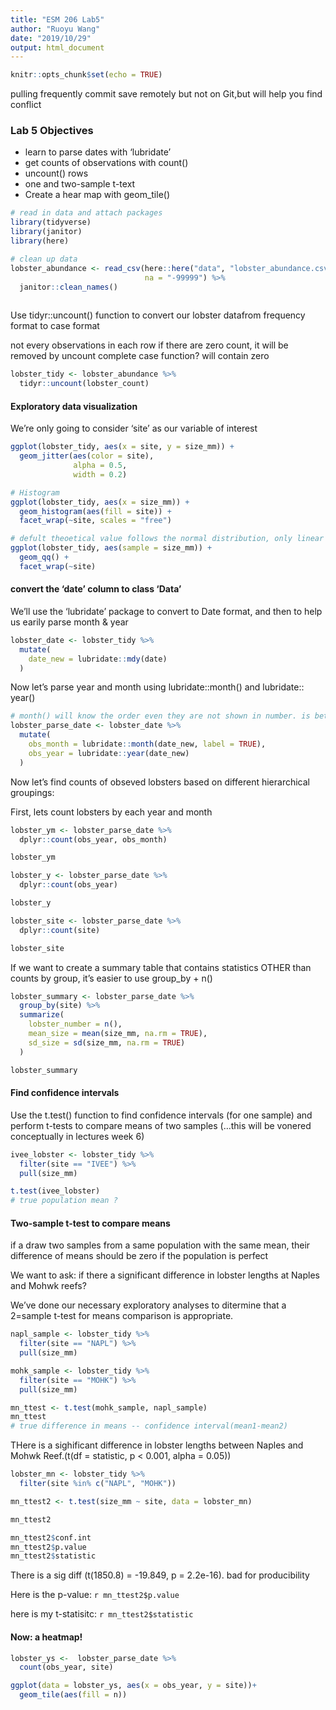 ```yaml
---
title: "ESM 206 Lab5"
author: "Ruoyu Wang"
date: "2019/10/29"
output: html_document
---
```


```r
knitr::opts_chunk$set(echo = TRUE)
```

pulling frequently
commit save remotely but not on Git,but will help you find conflict

### Lab 5 Objectives

- learn to parse dates with 'lubridate'
- get counts of observations with count()
- uncount() rows
- one and two-sample t-text
- Create a hear map with geom_tile()
```r
# read in data and attach packages
library(tidyverse)
library(janitor)
library(here)

# clean up data
lobster_abundance <- read_csv(here::here("data", "lobster_abundance.csv"),
                              na = "-99999") %>% 
  janitor::clean_names()
  
```

Use tidyr::uncount() function to convert our lobster datafrom frequency format to case format

not every observations in each row
if there are zero count, it will be removed by uncount
complete case function?  will contain zero
```r
lobster_tidy <- lobster_abundance %>% 
  tidyr::uncount(lobster_count)
```


#### Exploratory data visualization

We're only going to consider 'site' as our variable of interest

```r

ggplot(lobster_tidy, aes(x = site, y = size_mm)) +
  geom_jitter(aes(color = site),
              alpha = 0.5,
              width = 0.2)

# Histogram
ggplot(lobster_tidy, aes(x = size_mm)) +
  geom_histogram(aes(fill = site)) +
  facet_wrap(~site, scales = "free")

# defult theoetical value follows the normal distribution, only linear relationship matters
ggplot(lobster_tidy, aes(sample = size_mm)) +
  geom_qq() +
  facet_wrap(~site)
```

#### convert the 'date' column to class 'Data'

We'll use the 'lubridate' package to convert to Date format, and then to help us earily parse month & year

```r

lobster_date <- lobster_tidy %>% 
  mutate(
    date_new = lubridate::mdy(date)
  )
```

Now let's parse year and month using lubridate::month() and lubridate:: year()

```r
# month() will know the order even they are not shown in number. is better than month.abb which nned to manually add the order
lobster_parse_date <- lobster_date %>% 
  mutate(
    obs_month = lubridate::month(date_new, label = TRUE),
    obs_year = lubridate::year(date_new)
  )
```

Now let's find counts of obseved lobsters based on different hierarchical groupings:

First, lets count lobsters by each year and month

```r
lobster_ym <- lobster_parse_date %>% 
  dplyr::count(obs_year, obs_month)

lobster_ym

lobster_y <- lobster_parse_date %>% 
  dplyr::count(obs_year)

lobster_y

lobster_site <- lobster_parse_date %>% 
  dplyr::count(site)

lobster_site
```

If we want to create a summary table that contains statistics OTHER than counts by group, it's easier to use group_by + n()

```r
lobster_summary <- lobster_parse_date %>% 
  group_by(site) %>% 
  summarize(
    lobster_number = n(),
    mean_size = mean(size_mm, na.rm = TRUE),
    sd_size = sd(size_mm, na.rm = TRUE)
  )

lobster_summary
```

#### Find confidence intervals

Use the t.test() function to find confidence intervals (for one sample) and perform t-tests to compare means of two samples (...this will be vonered conceptually in lectures week 6)

```r
ivee_lobster <- lobster_tidy %>% 
  filter(site == "IVEE") %>% 
  pull(size_mm)

t.test(ivee_lobster)
# true population mean ?
```

#### Two-sample t-test to compare means

if a draw two samples from a same population with the same mean, their difference of means should be zero if the population is perfect

We want to ask: if there a significant difference in lobster lengths at Naples and Mohwk reefs?

We've done our necessary exploratory analyses to ditermine that a 2=sample t-test for means comparison is appropriate.

```r
napl_sample <- lobster_tidy %>% 
  filter(site == "NAPL") %>% 
  pull(size_mm)

mohk_sample <- lobster_tidy %>% 
  filter(site == "MOHK") %>% 
  pull(size_mm)

mn_ttest <- t.test(mohk_sample, napl_sample)
mn_ttest
# true difference in means -- confidence interval(mean1-mean2)
```

THere is a sighificant difference in lobster lengths between Naples and Mohwk Reef.(t(df = statistic, p < 0.001, alpha = 0.05))

```r
lobster_mn <- lobster_tidy %>% 
  filter(site %in% c("NAPL", "MOHK")) 

mn_ttest2 <- t.test(size_mm ~ site, data = lobster_mn)

mn_ttest2

mn_ttest2$conf.int
mn_ttest2$p.value
mn_ttest2$statistic
```

There is a sig diff (t(1850.8) = -19.849, p = 2.2e-16). bad for producibility

Here is the p-value: `r mn_ttest2$p.value`

here is my t-statisitc: `r mn_ttest2$statistic`

#### Now: a heatmap!

```r
lobster_ys <-  lobster_parse_date %>% 
  count(obs_year, site)

ggplot(data = lobster_ys, aes(x = obs_year, y = site))+
  geom_tile(aes(fill = n))
```

